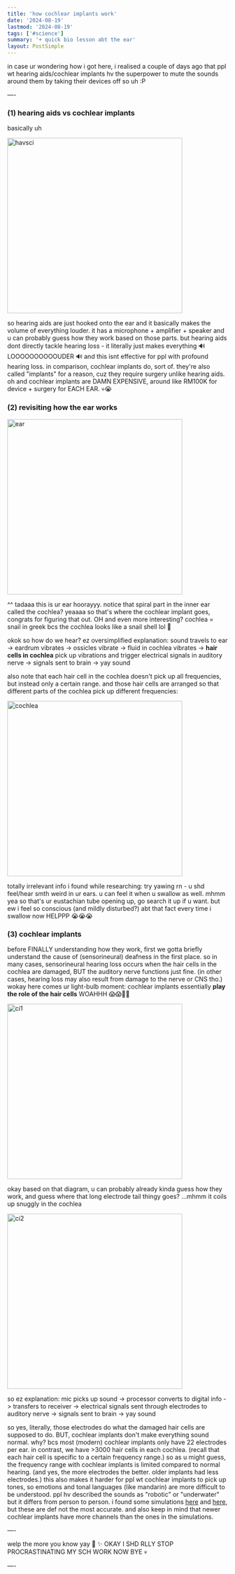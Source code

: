 ```yaml
---
title: 'how cochlear implants work'
date: '2024-08-19'
lastmod: '2024-08-19'
tags: ['#science']
summary: '+ quick bio lesson abt the ear'
layout: PostSimple
---
```


in case ur wondering how i got here, i realised a couple of days ago that ppl wt hearing aids/cochlear implants hv the superpower to mute the sounds around them by taking their devices off so uh :P

—-

### (1) hearing aids vs cochlear implants

basically uh

<img src="/static/images/blogs/ci-havsci.jpg" alt="havsci" width="400"/>

so hearing aids are just hooked onto the ear and it basically makes the volume of everything louder. it has a microphone + amplifier + speaker and u can probably guess how they work based on those parts. but hearing aids dont directly tackle hearing loss - it literally just makes everything 🔊 LOOOOOOOOOOUDER 🔊 and this isnt effective for ppl with profound hearing loss. in comparison, cochlear implants do, sort of. they're also called "implants" for a reason, cuz they require surgery unlike hearing aids. oh and cochlear implants are DAMN EXPENSIVE, around like RM100K for device + surgery for EACH EAR. 💀😭

### (2) revisiting how the ear works

<img src="/static/images/blogs/ci-eardiagram.jpg" alt="ear" width="400"/>

^^ tadaaa this is ur ear hoorayyy. notice that spiral part in the inner ear called the cochlea? yeaaaa so that's where the cochlear implant goes, congrats for figuring that out. OH and even more interesting? cochlea = snail in greek bcs the cochlea looks like a snail shell lol 🐌

okok so how do we hear? ez oversimplified explanation: sound travels to ear -> eardrum vibrates -> ossicles vibrate -> fluid in cochlea vibrates -> **hair cells in cochlea** pick up vibrations and trigger electrical signals in auditory nerve -> signals sent to brain -> yay sound

also note that each hair cell in the cochlea doesn't pick up all frequencies, but instead only a certain range. and those hair cells are arranged so that different parts of the cochlea pick up different frequencies:

<img src="/static/images/blogs/ci-cochlea.jpg" alt="cochlea" width="400"/>

totally irrelevant info i found while researching:
try yawing rn - u shd feel/hear smth weird in ur ears. u can feel it when u swallow as well. mhmm yea so that's ur eustachian tube opening up, go search it up if u want. but ew i feel so conscious (and mildly disturbed?) abt that fact every time i swallow now HELPPP 😭😭😭

### (3) cochlear implants

before FINALLY understanding how they work, first we gotta briefly understand the cause of (sensorineural) deafness in the first place. so in many cases, sensorineural hearing loss occurs when the hair cells in the cochlea are damaged, BUT the auditory nerve functions just fine. (in other cases, hearing loss may also result from damage to the nerve or CNS tho.) wokay here comes ur light-bulb moment: cochlear implants essentially **play the role of the hair cells** WOAHHH 😱😱🤯🤯

<img src="/static/images/blogs/ci-ci1.jpg" alt="ci1" width="400"/>

okay based on that diagram, u can probably already kinda guess how they work, and guess where that long electrode tail thingy goes? ...mhmm it coils up snuggly in the cochlea

<img src="/static/images/blogs/ci-ci2.jpg" alt="ci2" width="400"/>

so ez explanation: mic picks up sound -> processor converts to digital info -> transfers to receiver ->  electrical signals sent through electrodes to auditory nerve -> signals sent to brain -> yay sound

so yes, literally, those electrodes do what the damaged hair cells are supposed to do. BUT, cochlear implants don't make everything sound normal. why? bcs most (modern) cochlear implants only have 22 electrodes per ear. in contrast, we have >3000 hair cells in each cochlea. (recall that each hair cell is specific to a certain frequency range.) so as u might guess, the frequency range with cochlear implants is limited compared to normal hearing. (and yes, the more electrodes the better. older implants had less electrodes.) this also makes it harder for ppl wt cochlear implants to pick up tones, so emotions and tonal languages (like mandarin) are more difficult to be understood. ppl hv described the sounds as "robotic" or "underwater" but it differs from person to person. i found some simulations [here](https://cochlearimplant.lab.uconn.edu/cochlear-implant-information/sounds/) and [here](https://www.youtube.com/watch?v=SpKKYBkJ9Hw&t=104s), but these are def not the most accurate. and also keep in mind that newer cochlear implants have more channels than the ones in the simulations.

—-

welp the more you know yay 🌈 ✨ OKAY I SHD RLLY STOP PROCRASTINATING MY SCH WORK NOW BYE 💀

—-
